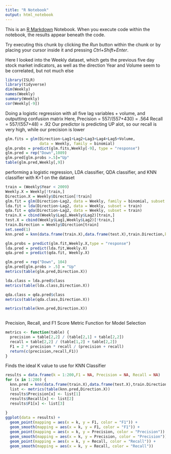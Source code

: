 ```yaml
---
title: "R Notebook"
output: html_notebook
---
```


This is an [R Markdown](http://rmarkdown.rstudio.com) Notebook. When you execute code within the notebook, the results appear beneath the code. 

Try executing this chunk by clicking the *Run* button within the chunk or by placing your cursor inside it and pressing *Ctrl+Shift+Enter*. 

Here I looked into the Weekly dataset, which gets the previous five day stock market indicators, as well as the direction
Year and Volume seem to be correlated, but not much else

```r
library(ISLR)
library(tidyverse)
dim(Weekly)
names(Weekly)
summary(Weekly)
cor(Weekly[-9])
```

Doing a logistic regression with all five lag variables + volume, and outputting confusion matrix
Here, Precision = 557/(557+430) = .564 
Recall = 557/(557+48) = .92
Our predictor is predicting UP alot, so our recall is very high, while our precision is lower
```r
glm.fits = glm(Direction~Lag1+Lag2+Lag3+Lag4+Lag5+Volume,
               data = Weekly, family = binomial)
glm.probs = predict(glm.fits,Weekly[-9], type = "response")
glm.pred = rep("Down",1089)
glm.pred[glm.probs >.5]="Up"
table(glm.pred,Weekly[,9])
```

performing a logistic regression, LDA classifier, QDA classifier, and KNN classifier with K=1 on the dataset
```r
train = (Weekly$Year < 2009)
Weekly.X = Weekly[!train,]
Direction.X = Weekly$Direction[!train]
glm.fit = glm(Direction~Lag2, data = Weekly, family = binomial, subset = train)
lda.fit = lda(Direction~Lag2, data = Weekly, subset = train)
qda.fit = qda(Direction~Lag2, data = Weekly, subset = train)
train.X = cbind(Weekly$Lag1,Weekly$Lag2)[train,]
test.X = cbind(Weekly$Lag1,Weekly$Lag2)[!train,]
train.Direction = Weekly$Direction[train]
set.seed(1)
knn.pred = knn(data.frame(train.X),data.frame(test.X),train.Direction,k=1)
```


```r
glm.probs = predict(glm.fit,Weekly.X,type = "response")
lda.pred = predict(lda.fit,Weekly.X)
qda.pred = predict(qda.fit, Weekly.X)

glm.pred = rep("Down", 104)
glm.pred[glm.probs > .5] = "Up"
metrics(table(glm.pred,Direction.X))

lda.class = lda.pred$class
metrics(table(lda.class,Direction.X))

qda.class = qda.pred$class
metrics(table(qda.class,Direction.X))

metrics(table(knn.pred,Direction.X))
  
```

Precision, Recall, and F1 Score Metric Function for Model Selection
```r
metrics <- function(table) {
  precision = table[2,2] / (table[2,1] + table[2,2])
  recall = table[2,2] / (table[1,2] + table[2,2])
  F1 = 2 * precision * recall / (precision + recall)
  return(c(precision,recall,F1))
}
```

Finds the ideal K value to use for KNN Classifier
```r
results = data.frame(k = 1:200,F1 = NA, Precision = NA, Recall = NA)
for (x in 1:200) {
  knn.pred = knn(data.frame(train.X),data.frame(test.X),train.Direction,k=x)
  list <- metrics(table(knn.pred,Direction.X))
  results$Precision[x] <- list[1]
  results$Recall[x] <- list[2]
  results$F1[x] <- list[3]
  
}
ggplot(data = results) +
  geom_point(mapping = aes(x = k, y = F1, color = "F1")) + 
  geom_smooth(mapping = aes(x = k, y = F1, color = "F1")) + 
  geom_point(mapping = aes(x = k, y = Precision, color = "Precision")) + 
  geom_smooth(mapping = aes(x = k, y = Precision, color = "Precision")) + 
  geom_point(mapping = aes(x = k, y = Recall, color = "Recall")) + 
  geom_smooth(mapping = aes(x = k, y = Recall, color = "Recall"))
```

